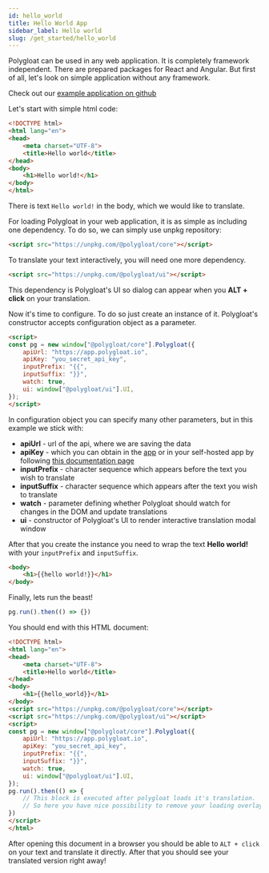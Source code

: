```yaml
---
id: hello_world
title: Hello World App
sidebar_label: Hello world
slug: /get_started/hello_world
---
```


Polygloat can be used in any web application. It is completely framework independent. There are prepared packages for
React and Angular. But first of all, let's look on simple application without any framework.

Check out our [example application on github](https://github.com/polygloat/window-example)

Let's start with simple html code:
```html
<!DOCTYPE html>
<html lang="en">
<head>
    <meta charset="UTF-8">
    <title>Hello world</title>
</head>
<body>
    <h1>Hello world!</h1>
</body>
</html>
```
There is text `Hello world!` in the body, which we would like to translate.

For loading Polygloat in your web application, it is as simple as including one dependency. To do so, we can simply use unpkg
repository:
```html
<script src="https://unpkg.com/@polygloat/core"></script>
```

To translate your text interactively, you will need one more dependency.
```html
<script src="https://unpkg.com/@polygloat/ui"></script>
```
This dependency is Polygloat's UI so dialog can appear when you **ALT + click** on your translation.

Now it's time to configure. To do so just create an instance of it. Polygloat's constructor
accepts configuration object as a parameter.
```html
<script>
const pg = new window["@polygloat/core"].Polygloat({
    apiUrl: "https://app.polygloat.io",
    apiKey: "you_secret_api_key",
    inputPrefix: "{{",
    inputSuffix: "}}",
    watch: true,
    ui: window["@polygloat/ui"].UI,
});
</script>
```
In configuration object you can specify many other parameters, but in this example we stick with:
- **apiUrl** - url of the api, where we are saving the data
- **apiKey** - which you can obtain in the [app](https://app.polygloat.io) or in your self-hosted app by following
[this documentation page](web_app/obtaining_api_key.mdx)
- **inputPrefix** - character sequence which appears before the text you wish to translate
- **inputSuffix** - character sequence which appears after the text you wish to translate
- **watch** - parameter defining whether Polygloat should watch for changes in the DOM and update translations
- **ui** - constructor of Polygloat's UI to render interactive translation modal window

After that you create the instance you need to wrap the text **Hello world!** with your `inputPrefix` and `inputSuffix`.

```html
<body>
    <h1>{{hello world!}}</h1>
</body>
```

Finally, lets run the beast!

```javascript
pg.run().then(() => {})
```

You should end with this HTML document:
```html
<!DOCTYPE html>
<html lang="en">
<head>
    <meta charset="UTF-8">
    <title>Hello world</title>
</head>
<body>
    <h1>{{hello_world}}</h1>
</body>
<script src="https://unpkg.com/@polygloat/core"></script>
<script src="https://unpkg.com/@polygloat/ui"></script>
<script>
const pg = new window["@polygloat/core"].Polygloat({
    apiUrl: "https://app.polygloat.io",
    apiKey: "you_secret_api_key",
    inputPrefix: "{{",
    inputSuffix: "}}",
    watch: true,
    ui: window["@polygloat/ui"].UI,
});
pg.run().then(() => {
    // This block is executed after polygloat loads it's translation.
    // So here you have nice possibility to remove your loading overlay
})
</script>
</html>
```
After opening this document in a browser you should be able to `ALT + click` on your text and translate it directly.
After that you should see your translated version right away!